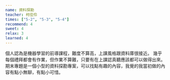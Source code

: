 ```yaml
---
name: 資料探勘
teacher: 柯佳伶
times: ["5-2", "5-3", "5-4"]
recommend: 4
sweet: 4
relax: 3
learned: 4
---
```

個人認為是機器學習的前導課程，難度不算高，上課風格跟資料庫很接近。
幾乎每個禮拜都會有作業，但作業不算難，只要有在上課認真聽應該都可以做得出來。
期末專題是一個小型的資料探勘專案，可以找點有趣的內容，我覺的我當初做的內容有點小無聊，有點小可惜。